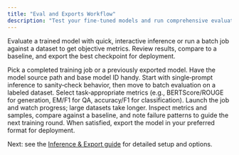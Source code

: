 ```yaml
---
title: "Eval and Exports Workflow"
description: "Test your fine-tuned models and run comprehensive evaluations to assess performance"
---
```


Evaluate a trained model with quick, interactive inference or run a batch job against a dataset to get objective metrics. Review results, compare to a baseline, and export the best checkpoint for deployment.

<Steps>
<Step title="Select a model">
  Pick a completed training job or a previously exported model.
  <Check>
    Have the model source path and base model ID handy.
  </Check>
</Step>
<Step title="Choose evaluation mode">
  Start with single‑prompt inference to sanity‑check behavior, then move to batch evaluation on a labeled dataset.
</Step>
<Step title="Pick metrics">
  Select task‑appropriate metrics (e.g., BERTScore/ROUGE for generation, EM/F1 for QA, accuracy/F1 for classification).
</Step>
<Step title="Run and monitor">
  Launch the job and watch progress; large datasets take longer.
</Step>
<Step title="Review and compare">
  Inspect metrics and samples, compare against a baseline, and note failure patterns to guide the next training round.
</Step>
<Step title="Export for serving">
  When satisfied, export the model in your preferred format for deployment.
</Step>
</Steps>

Next: see the [Inference & Export guide](/evaluation/inference_export) for detailed setup and options.
